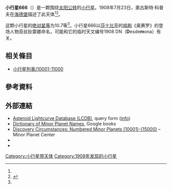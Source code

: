 {{Infobox planet
 | minorplanet     = yes
 | name            = 666 Desdemona
 | background      = #D6D6D6
 | image = 
 | image_size      = 
 | caption         =
 | discovery_ref   =  <ref name="MPC-object" />
 | discoverer      = [[奧古斯特·科普夫|奧古斯特·科普夫]]
 | discovery_site  = [[海德堡|海德堡]]
 | discovered      = 1908年7月23日
 | mpc_name        = 666 Desdemona
 | alt_names       = 666 Desdemona
 | pronounced      = 
 | named_after     = <ref name="MPC-object" />
 | mp_category     = [[主帶小行星|主帶小行星]] <ref name="MPC-object" /><ref name="jpldata" />
 | orbit_ref       = <ref name="a">[http://ssd.jpl.nasa.gov/sbdb.cgi?sstr=666 666] {{Wayback|url=http://ssd.jpl.nasa.gov/sbdb.cgi?sstr=666 |date=20210718163830 }}，小行星數據庫瀏覽器（JPL Small-Body Database Browser）－[[美国国家航空航天局|美国国家航空航天局]]喷气推进实验室</ref>
 | epoch           = 2019-04-27.0（[[儒略日|JD]] 2458600.5）
 | uncertainty     = 0
 | observation_arc = 
 | aphelion = {{convert|3.209|AU|km|3|abbr=on|lk=out}}
 | perihelion      = {{convert|1.9751560|AU|km|3|abbr=on}}
 | semimajor       = 2.5922947
 | eccentricity    = 0.2380665
 | period          = 4.17[[儒略年|yr]]
 | mean_anomaly    = 138.88663[[度|°]]
 | mean_motion     = {{Deg2DMS|0.23614420|sup=ms}} / day
 | inclination     = 7.58586
 | asc_node        = 215.40683°
 | arg_peri        = 174.03918
 | mean_diameter   = 
 | rotation        = 
 | albedo          =
 | spectral_type   =
 | abs_magnitude   = 10.7<ref name="jpldata" />
}}
'''小行星666'''（{{lang-en|666 Desdemona}}）是一颗围绕[[太阳|太阳]][[公转|公转]]的[[小行星|小行星]]。1908年7月23日，奧古斯特·科普夫在[[海德堡|海德堡]]描述了此天体<ref name="a" /><ref>{{cite news|title=小行星列表|url=http://cfa-www.harvard.edu/iau/lists/NumberedMPs.txt|accessdate=2018-10-19|newspaper=哈佛大学|archive-date=2008-05-17|archive-url=https://web.archive.org/web/20080517010638/http://cfa-www.harvard.edu/iau/lists/NumberedMPs.txt|dead-url=no}}</ref>。

这颗小行星的[[绝对星等|绝对星等]]为10.7等<ref name="a" />。小行星666以[[莎士比亚|莎士比亚]]的[[戏剧|戏剧]]《奥赛罗》的登场人物苔丝狄蒙娜命名，可能和它的临时天文编号1908 DN（'''D'''esde'''m'''ona）有关。

== 相关條目 ==
*[[小行星列表/10001-11000|小行星列表/10001-11000]]

== 參考資料 ==
{{reflist|refs=

<ref name="jpldata">{{cite web
 |type         = 2018-01-26 last obs.
 |title        = JPL Small-Body Database Browser:666 Desdemona-666 Desdemona
 |url          = https://ssd.jpl.nasa.gov/sbdb.cgi?sstr=666
 |publisher    = [[Jet_Propulsion_Laboratory|Jet Propulsion Laboratory]]
 |accessdate   = 28 March 2018
 |archive-date = 2021-07-18
 |archive-url  = https://web.archive.org/web/20210718163830/https://ssd.jpl.nasa.gov/sbdb.cgi?sstr=666
 |dead-url     = no
}}</ref>

<ref name="MPC-object">{{cite web
  |title      = 666 Desdemona
  |work      = Minor Planet Center
  |url      = https://www.minorplanetcenter.net/db_search/show_object?object_id=666
  |accessdate      = 28 March 2018
  |archive-date      = 2016-03-04
  |archive-url      = https://web.archive.org/web/20160304112720/http://minorplanetcenter.net/db_search/show_object?object_id=666
  |dead-url      = no
  }}</ref>

}}

==  外部連結 ==
* [http://www.minorplanet.info/PHP/lcdbsummaryquery.php Asteroid Lightcurve Database (LCDB)]{{Wayback|url=http://www.minorplanet.info/PHP/lcdbsummaryquery.php |date=20171210173955 }}, query form ([http://www.minorplanet.info/lightcurvedatabase.html info]{{Wayback|url=http://www.minorplanet.info/lightcurvedatabase.html |date=20171216050541 }})
* [https://books.google.com/books?id=aeAg1X7afOoC&pg Dictionary of Minor Planet Names], Google books
* [http://www.minorplanetcenter.net/iau/lists/NumberedMPs010001.html Discovery Circumstances: Numbered Minor Planets (10001)-(15000)]{{Wayback|url=http://www.minorplanetcenter.net/iau/lists/NumberedMPs010001.html |date=20180612162317 }} – Minor Planet Center
* {{AstDys|666}}
* {{JPL small body}}

{{Minor Planet Number|[[小行星665|小行星665]]|[[小行星667|小行星667]]}}
{{小天体}}

[[Category:小行星带天体|Category:小行星带天体]]
[[Category:1908年发现的小行星|Category:1908年发现的小行星]]